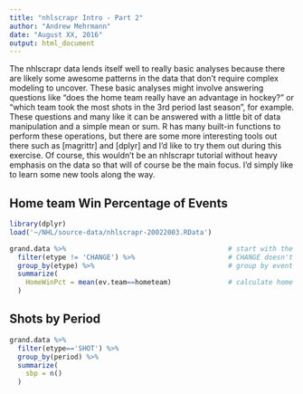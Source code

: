```yaml
---
title: "nhlscrapr Intro - Part 2"
author: "Andrew Mehrmann"
date: "August XX, 2016"
output: html_document
---
```


The nhlscrapr data lends itself well to really basic analyses because there are likely some awesome patterns in the data that don't require complex modeling to uncover. These basic analyses might involve answering questions like "does the home team really have an advantage in hockey?" or "which team took the most shots in the 3rd period last season", for example. These questions and many like it can be answered with a little bit of data manipulation and a simple mean or sum. R has many built-in functions to perform these operations, but there are some more interesting tools out there such as [magrittr] and [dplyr] and I'd like to try them out during this exercise. Of course, this wouldn't be an nhlscrapr tutorial without heavy emphasis on the data so that will of course be the main focus. I'd simply like to learn some new tools along the way. 


## Home team Win Percentage of Events
```r
library(dplyr)
load('~/NHL/source-data/nhlscrapr-20022003.RData')

grand.data %>%                                        # start with the data
  filter(etype != 'CHANGE') %>%                       # CHANGE doesn't have a winning team# 
  group_by(etype) %>%                                 # group by event type
  summarize(                                         
    HomeWinPct = mean(ev.team==hometeam)              # calculate home win pct
  )

```


## Shots by Period
```r
grand.data %>%
  filter(etype=='SHOT') %>%
  group_by(period) %>%
  summarize(
    sbp = n()
  )
```